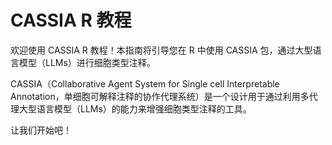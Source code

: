 # CASSIA R 教程

欢迎使用 CASSIA R 教程！本指南将引导您在 R 中使用 CASSIA 包，通过大型语言模型（LLMs）进行细胞类型注释。

CASSIA（Collaborative Agent System for Single cell Interpretable Annotation，单细胞可解释注释的协作代理系统）是一个设计用于通过利用多代理大型语言模型（LLMs）的能力来增强细胞类型注释的工具。


让我们开始吧！